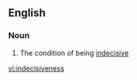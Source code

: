 ==English==

===Noun===
{{en-noun|-}}

# The condition of being [[indecisive]]

[[vi:indecisiveness]]